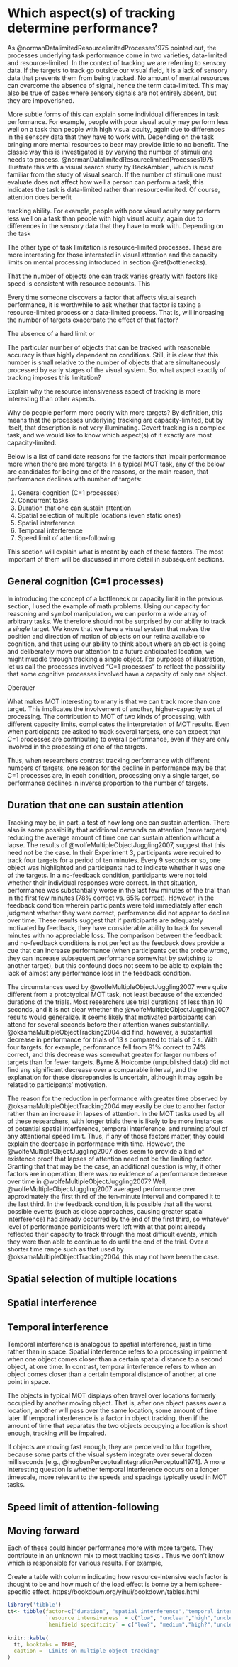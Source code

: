 # Which aspect(s) of tracking determine performance? {#whichAspects}

As @normanDatalimitedResourcelimitedProcesses1975 pointed out, the processes underlying task performance come in two varieties, data-limited and resource-limited. In the context of tracking we are referring to sensory data. If the targets to track go outside our visual field, it is a lack of sensory data that prevents them from being tracked. No amount of mental resources can overcome the absence of signal, hence the term data-limited. This may also be true of cases where sensory signals are not entirely absent, but they are impoverished.

More subtle forms of this can explain some individual differences in task performance. For example, people with poor visual acuity may perform less well on a task than people with high visual acuity, again due to differences in the sensory data that they have to work with. Depending on the task bringing more mental resources to bear may provide little to no benefit. The classic way this is investigated is by varying the number of stimuli one needs to process. @normanDatalimitedResourcelimitedProcesses1975 illustrate this with a visual search study by BeckAmbler
, which is most familiar from the study of visual search. If the number of stimuli one must evaluate does not affect how well a person can perform a task, this indicates the task is data-limited rather than resource-limited. Of course, attention does benefit 

tracking ability. For example, people with poor visual acuity may perform less well on a task than people with high visual acuity, again due to differences in the sensory data that they have to work with. Depending on the task

The other type of task limitation is resource-limited processes. These are more interesting for those interested in visual attention and the capacity limits on mental processing introduced in section \@ref(bottlenecks).


That the number of objects one can track varies greatly with factors like speed is consistent with resource accounts. This 

Every time someone discovers a factor that affects visual search performance, it is worthwhile to ask whether that factor is taxing a resource-limited process or a data-limited process. That is, will increasing the number of targets exacerbate the effect of that factor?

The absence of a hard limit or 


The particular number of objects that can be tracked with reasonable accuracy is thus highly dependent on conditions. Still, it is clear that this number is small relative to the number of objects that are simultaneously processed by early stages of the visual system. So, what aspect exactly of tracking imposes this limitation?

Explain why the resource intensiveness aspect of tracking is more interesting than other aspects.

Why do people perform more poorly with more targets? By definition, this means that the processes underlying tracking are capacity-limited, but by itself, that description is not very illuminating. Covert tracking is a complex task, and we would like to know which aspect(s) of it exactly are most capacity-limited.

Below is a list of candidate reasons for the factors that impair performance more when there are more targets:
In a typical MOT task, any of the below are candidates for being one of the reasons, or the main reason, that performance declines with number of targets:

1. General cognition (C=1 processes)
1. Concurrent tasks
1. Duration that one can sustain attention
1. Spatial selection of multiple locations (even static ones)
1. Spatial interference
1. Temporal interference
1. Speed limit of attention-following

This section will explain what is meant by each of these factors. The most important of them will be discussed in more detail in subsequent sections.

<!-- Each of these processes could be resource-limited or not resource-limited. That is, some of these effects may be bigger when one is attending to more targets. This helps fractionate tracking into different kinds of constituent processes -->

## General cognition (C=1 processes)

In introducing the concept of a bottleneck or capacity limit in the previous section, I used the example of math problems. Using our capacity for reasoning and symbol manipulation, we can perform a wide array of arbitrary tasks. We therefore should not be surprised by our ability to track a *single* target. We know that we have a visual system that makes the position and direction of motion of objects on our retina available to cognition, and that using our ability to think about where an object is going and deliberately move our attention to a future anticipated location, we might muddle through tracking a single object. For purposes of illustration, let us call the processes involved "C=1 processes" to reflect the possibility that some cognitive processes involved have a capacity of only one object.

Oberauer

What makes MOT interesting to many is that we can track more than one target. This implicates the involvement of another, higher-capacity sort of processing. The contribution to MOT of two kinds of processing, with different capacity limits, complicates the interpretation of MOT results. Even when participants are asked to track several targets, one can expect that C=1 processes are contributing to overall performance, even if they are only involved in the processing of one of the targets.

Thus, when researchers contrast tracking performance with different numbers of targets, one reason for the decline in performance may be that C=1 processes are, in each condition, processing only a single target, so performance declines in inverse proportion to the number of targets.

<!-- Unfortunately, researchers frequently neglect the fact that two sorts of mental abilities likely contribute to MOT performance: one or some limited in capacity to just a single target, and others with a greater processing capacity.  -->

## Duration that one can sustain attention

Tracking may be, in part, a test of how long one can sustain attention. There also is some possibility that additional demands on attention (more targets) reducing the average amount of time one can sustain attention without a lapse. The results of @wolfeMultipleObjectJuggling2007, suggest that this need not be the case. In their Experiment 3, participants were required to track four targets for a period of ten minutes. Every 9 seconds or so, one object was highlighted and participants had to indicate whether it was one of the targets. In a no-feedback condition, participants were not told whether their individual responses were correct. In that situation, performance was substantially worse in the last few minutes of the trial than in the first few minutes (78% correct vs. 65% correct). However, in the feedback condition wherein participants were told immediately after each judgment whether they were correct, performance did not appear to decline over time. These results suggest that if participants are adequately motivated by feedback, they have considerable ability to track for several minutes with no appreciable loss. The comparison between the feedback and no-feedback conditions is not perfect as the feedback does provide a cue that can increase performance (when participants get the probe wrong, they can increase subsequent performance somewhat by switching to another target), but this confound does not seem to be able to explain the lack of almost any performance loss in the feedback condition.

The circumstances used by @wolfeMultipleObjectJuggling2007 were quite different from a prototypical MOT task, not least because of the extended durations of the trials. Most researchers use trial durations of less than 10 seconds, and it is not clear whether the @wolfeMultipleObjectJuggling2007 results would generalize. It seems likely that motivated participants can attend for several seconds before their attention wanes substantially. @oksamaMultipleObjectTracking2004 did find, however, a substantial decrease in performance for trials of 13 s compared to trials of 5 s. With four targets, for example, performance fell from 91% correct to 74% correct, and this decrease was somewhat greater for larger numbers of targets than for fewer targets. Byrne & Holcombe (unpublished data) did not find any significant decrease over a comparable interval, and the explanation for these discrepancies is uncertain, although it may again be related to participants' motivation.

The reason for the reduction in performance with greater time observed by @oksamaMultipleObjectTracking2004 may easily be due to another factor rather than an increase in lapses of attention. In the MOT tasks used by all of these researchers, with longer trials there is likely to be more instances of potential spatial interference, temporal interference, and running afoul of any attentional speed limit. Thus, if any of those factors matter, they could explain the decrease in performance with time. However, the @wolfeMultipleObjectJuggling2007 does seem to provide a kind of existence proof that lapses of attention need not be the limiting factor. Granting that that may be the case, an additional question is why, if other factors are in operation, there was *no* evidence of a performance decrease over time in @wolfeMultipleObjectJuggling2007? Well, @wolfeMultipleObjectJuggling2007 averaged performance over approximately the first third of the ten-minute interval and compared it to the last third. In the feedback condition, it is possible that all the worst possible events (such as close approaches, causing greater spatial interference) had already occurred by the end of the first third, so whatever level of performance participants were left with at that point already reflected their capacity to track through the most difficult events, which they were then able to continue to do until the end of the trial. Over a shorter time range such as that used by @oksamaMultipleObjectTracking2004, this may not have been the case.
 
## Spatial selection of multiple locations



## Spatial interference



## Temporal interference

Temporal interference is analogous to spatial interference, just in time rather than in space. Spatial interference refers to a processing impairment when one object comes closer than a certain spatial distance to a second object, at one time. In contrast, temporal interference refers to when an object comes closer than a certain temporal distance of another, at one point in space.

The objects in typical MOT displays often travel over locations formerly occupied by another moving object. That is, after one object passes over a location, another will pass over the same location, some amount of time later. If temporal interference is a factor in object tracking, then if the amount of time that separates the two objects occupying a location is short enough, tracking will be impaired.

If objects are moving fast enough, they are perceived to blur together, because some parts of the visual system integrate over several dozen milliseconds [e.g., @hogbenPerceptualIntegrationPerceptual1974]. A more interesting question is whether temporal interference occurs on a longer timescale, more relevant to the speeds and spacings typically used in MOT tasks.

## Speed limit of attention-following


## Moving forward

Each of these could hinder performance more with more targets. They contribute in an unknown mix to most tracking tasks .
Thus we don't know which is responsible for various results. For example, 

Create a table with column indicating how resource-intensive each factor is thought to be and how much of the load effect is borne by a hemisphere-specific effect.
https://bookdown.org/yihui/bookdown/tables.html

```r
library('tibble')
tt<- tibble(factor=c("duration", "spatial interference","temporal interference","speed limit"),
            `resource intensiveness` = c("low", "unclear","high","unclear"),
            `hemifield specificity` = c("low?", "medium","high?","unclear") )
  
knitr::kable(
  tt, booktabs = TRUE,
  caption = 'Limits on multiple object tracking'
)
```

